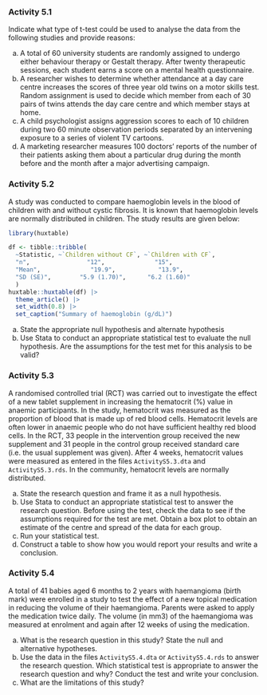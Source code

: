 ### Activity 5.1 {-}

Indicate what type of t-test could be used to analyse the data from the following studies and provide reasons:

a) A total of 60 university students are randomly assigned to undergo either behaviour therapy or Gestalt therapy. After twenty therapeutic sessions, each student earns a score on a mental health questionnaire.
b) A researcher wishes to determine whether attendance at a day care centre increases the scores of three year old twins on a motor skills test. Random assignment is used to decide which member from each of 30 pairs of twins attends the day care centre and which member stays at home.
c) A child psychologist assigns aggression scores to each of 10 children during two 60 minute observation periods separated by an intervening exposure to a series of violent TV cartoons.
d) A marketing researcher measures 100 doctors’ reports of the number of their patients asking them about a particular drug during the month before and the month after a major advertising campaign.

### Activity 5.2 {-}
A study was conducted to compare haemoglobin levels in the blood of children with and without cystic fibrosis. It is known that haemoglobin levels are normally distributed in children. The study results are given below:

```r
library(huxtable)

df <- tibble::tribble(
  ~Statistic, ~`Children without CF`, ~`Children with CF`,
  "n",                "12",              "15",
  "Mean",              "19.9",            "13.9",
  "SD (SE)",        "5.9 (1.70)",      "6.2 (1.60)"
  )
huxtable::huxtable(df) |> 
  theme_article() |> 
  set_width(0.8) |> 
  set_caption("Summary of haemoglobin (g/dL)")
```

a) State the appropriate null hypothesis and alternate hypothesis
b) Use Stata to conduct an appropriate statistical test to evaluate the null hypothesis. Are the assumptions for the test met for this analysis to be valid?

### Activity 5.3 {-}
A randomised controlled trial (RCT) was carried out to investigate the effect of a new tablet supplement in increasing the hematocrit (%) value in anaemic participants. In the study, hematocrit was measured as the proportion of blood that is made up of red blood cells. Hematocrit levels are often lower in anaemic people who do not have sufficient healthy red blood cells. In the RCT, 33 people in the intervention group received the new supplement and 31 people in the control group received standard care (i.e. the usual supplement was given). After 4 weeks, hematocrit values were measured as entered in the files `ActivityS5.3.dta` and `ActivityS5.3.rds`. In the community, hematocrit levels are normally distributed.

a) State the research question and frame it as a null hypothesis. 
b) Use Stata to conduct an appropriate statistical test to answer the research question. Before using the test, check the data to see if the assumptions required for the test are met. Obtain a box plot to obtain an estimate of the centre and spread of the data for each group.
c) Run your statistical test. 
d) Construct a table to show how you would report your results and write a conclusion.

### Activity 5.4 {-}
A total of 41 babies aged 6 months to 2 years with haemangioma (birth mark) were enrolled in a study to test the effect of a new topical medication in reducing the volume of their haemangioma. Parents were asked to apply the medication twice daily. The volume (in mm3) of the haemangioma was measured at enrolment and again after 12 weeks of using the medication.

a) What is the research question in this study? State the null and alternative hypotheses.
b) Use the data in the files `ActivityS5.4.dta` or `ActivityS5.4.rds` to answer the research question. Which statistical test is appropriate to answer the research question and why? Conduct the test and write your conclusion.
c) What are the limitations of this study?

